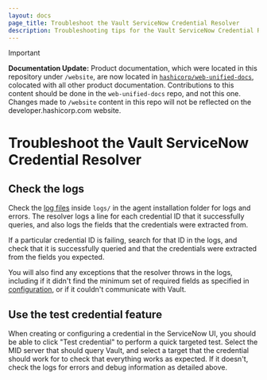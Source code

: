 ```yaml
---
layout: docs
page_title: Troubleshoot the Vault ServiceNow Credential Resolver
description: Troubleshooting tips for the Vault ServiceNow Credential Resolver.
---
```


> [!IMPORTANT]  
> **Documentation Update:** Product documentation, which were located in this repository under `/website`, are now located in [`hashicorp/web-unified-docs`](https://github.com/hashicorp/web-unified-docs), colocated with all other product documentation. Contributions to this content should be done in the `web-unified-docs` repo, and not this one. Changes made to `/website` content in this repo will not be reflected on the developer.hashicorp.com website.

# Troubleshoot the Vault ServiceNow Credential Resolver

## Check the logs

Check the [log files] inside `logs/` in the agent installation folder for logs and
errors. The resolver logs a line for each credential ID that it successfully
queries, and also logs the fields that the credentials were extracted from.

If a particular credential ID is failing, search for that ID in the logs, and
check that it is successfully queried and that the credentials were extracted
from the fields you expected.

You will also find any exceptions that the resolver throws in the logs, including
if it didn't find the minimum set of required fields as specified in
[configuration](/vault/docs/platform/servicenow/configuration#creating-a-secret-in-vault),
or if it couldn't communicate with Vault.

[log files]: https://docs.servicenow.com/bundle/quebec-servicenow-platform/page/product/mid-server/reference/r_MIDServerTroubleshooting.html

## Use the test credential feature

When creating or configuring a credential in the ServiceNow UI, you should be
able to click "Test credential" to perform a quick targeted test. Select the
MID server that should query Vault, and select a target that the credential
should work for to check that everything works as expected. If it doesn't, check
the logs for errors and debug information as detailed above.
